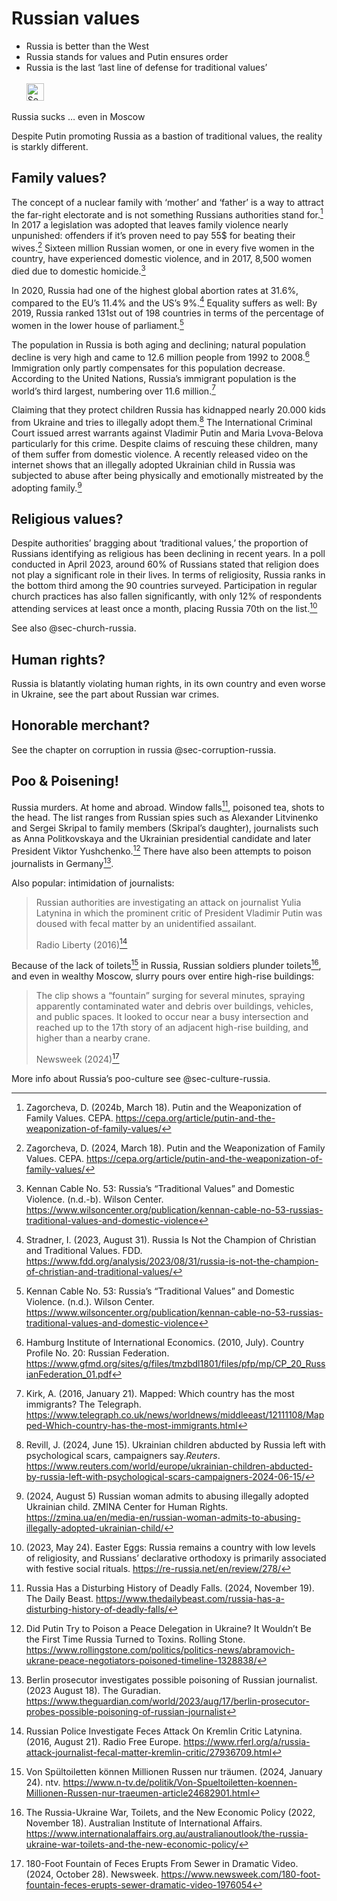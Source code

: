 # Russian values {#sec-russia-values}

::: {.callout-caution title="Myth"}
- Russia is better than the West
- Russia stands for values and Putin ensures order
- Russia is the last ‘last line of defense for traditional values’
[<br></br>![Search for topic in EUvsDisinfo](../all_common_img/EUvsDisinfo_400x240.jpg){height=2em}](https://euvsdisinfo.eu/disinformation-cases/?text=(russia%7Crussian)%20values&sort=relevance)
:::

::: {.callout-tip title="Truth"}
Russia sucks ... even in Moscow
:::

Despite Putin promoting Russia as a bastion of traditional values, the reality is starkly different. 

## Family values?

The concept of a nuclear family with ‘mother’ and ‘father’ is a way to attract the far-right electorate and is not something Russians authorities stand for.[^russia-values-1] In 2017 a legislation was adopted that leaves family violence nearly unpunished: offenders if it’s proven need to pay 55$ for beating their  wives.[^russia-values-2] Sixteen million Russian women, or one in every five women in the country, have experienced domestic violence, and in 2017, 8,500 women died due to domestic homicide.[^russia-values-3]

In 2020, Russia had one of the highest global abortion rates at 31.6%, compared to the EU's 11.4% and the US's 9%.[^russia-values-4] Equality suffers as well:  By 2019, Russia ranked 131st out of 198 countries in terms of the percentage of women in the lower house of parliament.[^russia-values-5]

The population in Russia is both aging and declining; natural population decline is very high and came to 12.6 million people from 1992 to 2008.[^russia-values-6] Immigration only partly compensates for this population decrease. According to the United Nations, Russia's immigrant population is the world's third largest, numbering over 11.6 million.[^russia-values-7]

Claiming that they protect children Russia has kidnapped nearly 20.000 kids from Ukraine and tries to illegally adopt them.[^russia-values-8] The International Criminal Court issued arrest warrants against Vladimir Putin and Maria Lvova-Belova particularly for this crime. Despite claims of rescuing these children, many of them suffer from domestic violence. A recently released video on the internet shows that an illegally adopted Ukrainian child in Russia was subjected to abuse after being physically and emotionally mistreated by the adopting family.[^russia-values-9] 


## Religious values?

Despite authorities' bragging about 'traditional values,' the proportion of Russians identifying as religious has been declining in recent years. In a poll conducted in April 2023, around 60% of Russians stated that religion does not play a significant role in their lives. In terms of religiosity, Russia ranks in the bottom third among the 90 countries surveyed. Participation in regular church practices has also fallen significantly, with only 12% of respondents attending services at least once a month, placing Russia 70th on the list.[^russia-values-10]

See also @sec-church-russia.


## Human rights?

Russia is blatantly violating human rights, in its own country and even worse in Ukraine, see the part about Russian war crimes. 


## Honorable merchant?

See the chapter on corruption in russia @sec-corruption-russia.


## Poo & Poisening!

Russia murders. At home and abroad. Window falls[^russia-values-15], poisoned tea, shots to the head. The list ranges from Russian spies such as Alexander Litvinenko and Sergei Skripal to family members (Skripal's daughter), journalists such as Anna Politkovskaya and the Ukrainian presidential candidate and later President Viktor Yushchenko.[^russia-values-13] There have also been attempts to poison journalists in Germany[^russia-values-14]. 

Also popular: intimidation of journalists: 

> Russian authorities are investigating an attack on journalist Yulia Latynina in which the prominent critic of President Vladimir Putin was doused with fecal matter by an unidentified assailant.
> 
> Radio Liberty (2016)[^russia-values-11]

Because of the lack of toilets[^russia-values-16] in Russia, Russian soldiers plunder toilets[^russia-values-17], and even in wealthy Moscow, slurry pours over entire high-rise buildings: 

> The clip shows a "fountain" surging for several minutes, spraying apparently contaminated water and debris over buildings, vehicles, and public spaces. It looked to occur near a busy intersection and reached up to the 17th story of an adjacent high-rise building, and higher than a nearby crane.
>
> Newsweek (2024)[^russia-values-12]

More info about Russia's poo-culture see @sec-culture-russia.


[^russia-values-1]:  Zagorcheva, D. (2024b, March 18). Putin and the Weaponization of Family Values. CEPA. [https://cepa.org/article/putin-and-the-weaponization-of-family-values/](https://cepa.org/article/putin-and-the-weaponization-of-family-values/) 

[^russia-values-2]:  Zagorcheva, D. (2024, March 18). Putin and the Weaponization of Family Values. CEPA. [https://cepa.org/article/putin-and-the-weaponization-of-family-values/](https://cepa.org/article/putin-and-the-weaponization-of-family-values/) 

[^russia-values-3]:  Kennan Cable No. 53: Russia’s “Traditional Values” and Domestic Violence. (n.d.-b). Wilson Center. [https://www.wilsoncenter.org/publication/kennan-cable-no-53-russias-traditional-values-and-domestic-violence](https://www.wilsoncenter.org/publication/kennan-cable-no-53-russias-traditional-values-and-domestic-violence) 

[^russia-values-4]:  Stradner, I. (2023, August 31). Russia Is Not the Champion of Christian and Traditional Values. FDD. [https://www.fdd.org/analysis/2023/08/31/russia-is-not-the-champion-of-christian-and-traditional-values/](https://www.fdd.org/analysis/2023/08/31/russia-is-not-the-champion-of-christian-and-traditional-values/) 

[^russia-values-5]:  Kennan Cable No. 53: Russia’s “Traditional Values” and Domestic Violence. (n.d.). Wilson Center. [https://www.wilsoncenter.org/publication/kennan-cable-no-53-russias-traditional-values-and-domestic-violence](https://www.wilsoncenter.org/publication/kennan-cable-no-53-russias-traditional-values-and-domestic-violence) 

[^russia-values-6]:  Hamburg Institute of International Economics. (2010, July). Country Profile No. 20: Russian Federation. [https://www.gfmd.org/sites/g/files/tmzbdl1801/files/pfp/mp/CP\_20\_RussianFederation\_01.pdf](https://www.gfmd.org/sites/g/files/tmzbdl1801/files/pfp/mp/CP_20_RussianFederation_01.pdf) 

[^russia-values-7]:  Kirk, A. (2016, January 21). Mapped: Which country has the most immigrants? The Telegraph. [https://www.telegraph.co.uk/news/worldnews/middleeast/12111108/Mapped-Which-country-has-the-most-immigrants.html](https://www.telegraph.co.uk/news/worldnews/middleeast/12111108/Mapped-Which-country-has-the-most-immigrants.html) 

[^russia-values-8]:  Revill, J. (2024, June 15). Ukrainian children abducted by Russia left with psychological scars, campaigners say.*Reuters*. [https://www.reuters.com/world/europe/ukrainian-children-abducted-by-russia-left-with-psychological-scars-campaigners-2024-06-15/](https://www.reuters.com/world/europe/ukrainian-children-abducted-by-russia-left-with-psychological-scars-campaigners-2024-06-15/) 

[^russia-values-9]:  (2024, August 5\) Russian woman admits to abusing illegally adopted Ukrainian child. ZMINA Center for Human Rights. [https://zmina.ua/en/media-en/russian-woman-admits-to-abusing-illegally-adopted-ukrainian-child/](https://zmina.ua/en/media-en/russian-woman-admits-to-abusing-illegally-adopted-ukrainian-child/) 

[^russia-values-10]:  (2023, May 24). Easter Eggs: Russia remains a country with low levels of religiosity, and Russians’ declarative orthodoxy is primarily associated with festive social rituals. [https://re-russia.net/en/review/278/](https://re-russia.net/en/review/278/) 


[^russia-values-11]: Russian Police Investigate Feces Attack On Kremlin Critic Latynina. (2016, August 21). Radio Free Europe. [https://www.rferl.org/a/russia-attack-journalist-fecal-matter-kremlin-critic/27936709.html](https://www.rferl.org/a/russia-attack-journalist-fecal-matter-kremlin-critic/27936709.html)

[^russia-values-12]: 180-Foot Fountain of Feces Erupts From Sewer in Dramatic Video. (2024, October 28). Newsweek. [https://www.newsweek.com/180-foot-fountain-feces-erupts-sewer-dramatic-video-1976054](https://www.newsweek.com/180-foot-fountain-feces-erupts-sewer-dramatic-video-1976054)


[^russia-values-16]: Von Spültoiletten können Millionen Russen nur träumen. (2024, January 24). ntv. [https://www.n-tv.de/politik/Von-Spueltoiletten-koennen-Millionen-Russen-nur-traeumen-article24682901.html](https://www.n-tv.de/politik/Von-Spueltoiletten-koennen-Millionen-Russen-nur-traeumen-article24682901.html)

[^russia-values-17]: The Russia-Ukraine War, Toilets, and the New Economic Policy (2022, November 18). Australian Institute of International Affairs. [https://www.internationalaffairs.org.au/australianoutlook/the-russia-ukraine-war-toilets-and-the-new-economic-policy/](https://www.internationalaffairs.org.au/australianoutlook/the-russia-ukraine-war-toilets-and-the-new-economic-policy/) 


[^russia-values-15]: Russia Has a Disturbing History of Deadly Falls. (2024, November 19). The Daily Beast. [https://www.thedailybeast.com/russia-has-a-disturbing-history-of-deadly-falls/](https://www.thedailybeast.com/russia-has-a-disturbing-history-of-deadly-falls/) 

[^russia-values-13]: Did Putin Try to Poison a Peace Delegation in Ukraine? It Wouldn’t Be the First Time Russia Turned to Toxins. Rolling Stone. [https://www.rollingstone.com/politics/politics-news/abramovich-ukrane-peace-negotiators-poisoned-timeline-1328838/](https://www.rollingstone.com/politics/politics-news/abramovich-ukrane-peace-negotiators-poisoned-timeline-1328838/)

[^russia-values-14]: Berlin prosecutor investigates possible poisoning of Russian journalist. (2023 August 18). The Guradian. [https://www.theguardian.com/world/2023/aug/17/berlin-prosecutor-probes-possible-poisoning-of-russian-journalist](https://www.theguardian.com/world/2023/aug/17/berlin-prosecutor-probes-possible-poisoning-of-russian-journalist)


